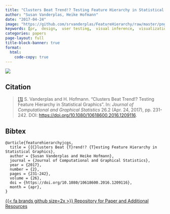 ```yaml
---
title: "Clusters Beat Trend!? Testing Feature Hierarchy in Statistical Graphics"
author: "Susan Vanderplas, Heike Hofmann"
date: "2017-04-24"
image: "https://github.com/srvanderplas/FeatureHierarchy/raw/master/pngs/1b4491b66980539a3d929485874ac41a.png"
keywords: [pr,  design,  user testing,  visual inference,  visualization]
categories: papers
page-layout: full
title-block-banner: true
format:
  html:
    code-copy: true
---
```

 
![](https://github.com/srvanderplas/FeatureHierarchy/raw/master/pngs/1b4491b66980539a3d929485874ac41a.png){.preview-image}
 
## Citation
> <a name=bib-featurehierarchyjcgs></a>[[1]](#cite-featurehierarchyjcgs) S. Vanderplas and H. Hofmann. “Clusters Beat Trend!? Testing Feature Hierarchy in Statistical Graphics”. In: _Journal of Computational and Graphical Statistics_ 26.2 (Apr. 24, 2017), pp. 231-242. DOI: [https://doi.org/10.1080/10618600.2016.1209116](https://doi.org/https%3A%2F%2Fdoi.org%2F10.1080%2F10618600.2016.1209116).

::: {.callout-note collapse='true'}
## Bibtex
```
@article{featurehierarchyjcgs,
  title = {{C}lusters Beat {T}rend!? {T}esting Feature Hierarchy in Statistical Graphics},
  author = {Susan Vanderplas and Heike Hofmann},
  journal = {Journal of Computational and Graphical Statistics},
  year = {2017},
  number = {2},
  pages = {231-242},
  volume = {26},
  doi = {https://doi.org/10.1080/10618600.2016.1209116},
  month = {apr},
}
```
:::




[{{< fa brands github size=2x >}} Repository for Paper and Additional Resources](https://github.com/srvanderplas/FeatureHierarchy){.btn .btn-tip role="button"}
